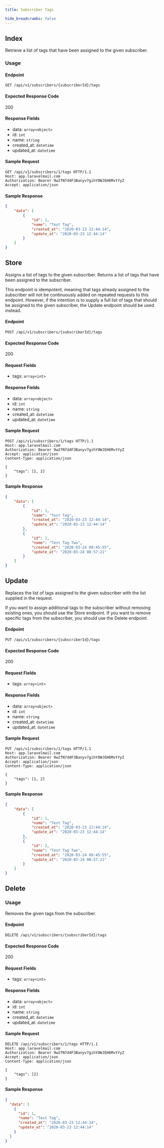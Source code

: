 ```yaml
---
title: Subscriber Tags

hide_breadcrumbs: false
---
```



## Index

Retrieve a list of tags that have been assigned to the given subscriber.

### Usage

#### Endpoint

`GET /api/v1/subscribers/{subscriberId}/tags`

#### Expected Response Code
200

#### Response Fields

- data: `array<object>`
- id: `int`
- name: `string`
- created_at: `datetime`
- updated_at: `datetime`

#### Sample Request

```
GET /api/v1/subscribers/1/tags HTTP/1.1
Host: app.laravelmail.com
Authorization: Bearer 9w2fN7d4F3Banyv7gihYOWJEH6MvtYyZ
Accept: application/json
```

#### Sample Response

```json
{
    "data": [
        {
            "id": 1,
            "name": "Test Tag",
            "created_at": "2020-03-23 12:44:14",
            "update_at": "2020-03-23 12:44:14"
        }
    ]
}
```

## Store

Assigns a list of tags to the given subscriber. Returns a list of tags that have been assigned to the subscriber.

This endpoint is idempotent, meaning that tags already assigned to the subscriber will not be continuously added on repeated requests to this endpoint. However, if the intention is to supply a full list of tags that should be assigned to the given subscriber, the Update endpoint should be used instead.

#### Endpoint

`POST /api/v1/subscribers/{subscriberId}/tags`

#### Expected Response Code
200

#### Request Fields

- tags: `array<int>`

#### Response Fields

- data: `array<object>`
- id: `int`
- name: `string`
- created_at: `datetime`
- updated_at: `datetime`

#### Sample Request

```
POST /api/v1/subscribers/1/tags HTTP/1.1
Host: app.laravelmail.com
Authorization: Bearer 9w2fN7d4F3Banyv7gihYOWJEH6MvtYyZ
Accept: application/json
Content-Type: application/json

{
	"tags": [1, 2]
}
```

#### Sample Response

```json
{
    "data": [
        {
            "id": 1,
            "name": "Test Tag",
            "created_at": "2020-03-23 12:44:14",
            "update_at": "2020-03-23 12:44:14"
        },
        {
            "id": 2,
            "name": "Test Tag Two",
            "created_at": "2020-03-24 08:45:55",
            "update_at": "2020-03-24 08:57:21"
        }
    ]
}
```

## Update

Replaces the list of tags assigned to the given subscriber with the list supplied in the request.

If you want to assign additional tags to the subscriber without removing existing ones, you should use the Store endpoint. If you want to remove specific tags from the subscriber, you should use the Delete endpoint.

#### Endpoint

`PUT /api/v1/subscribers/{subscriberId}/tags`

#### Expected Response Code
200

#### Request Fields

- tags: `array<int>`

#### Response Fields

- data: `array<object>`
- id: `int`
- name: `string`
- created_at: `datetime`
- updated_at: `datetime`

#### Sample Request

```
PUT /api/v1/subscribers/1/tags HTTP/1.1
Host: app.laravelmail.com
Authorization: Bearer 9w2fN7d4F3Banyv7gihYOWJEH6MvtYyZ
Accept: application/json
Content-Type: application/json

{
	"tags": [1, 2]
}
```

#### Sample Response

```json
{
    "data": [
        {
            "id": 1,
            "name": "Test Tag",
            "created_at": "2020-03-23 12:44:14",
            "update_at": "2020-03-23 12:44:14"
        },
        {
            "id": 2,
            "name": "Test Tag Two",
            "created_at": "2020-03-24 08:45:55",
            "update_at": "2020-03-24 08:57:21"
        }
    ]
}
```

## Delete

### Usage

Removes the given tags from the subscriber.

#### Endpoint

`DELETE /api/v1/subscribers/{subscriberId}/tags`

#### Expected Response Code
200

#### Request Fields

- tags: `array<int>`

#### Response Fields

- data: `array<object>`
- id: `int`
- name: `string`
- created_at: `datetime`
- updated_at: `datetime`

#### Sample Request

```
DELETE /api/v1/subscribers/1/tags HTTP/1.1
Host: app.laravelmail.com
Authorization: Bearer 9w2fN7d4F3Banyv7gihYOWJEH6MvtYyZ
Accept: application/json
Content-Type: application/json

{
	"tags": [2]
}
```

#### Sample Response

```json
{
  "data": [
    {
      "id": 1,
      "name": "Test Tag",
      "created_at": "2020-03-23 12:44:14",
      "update_at": "2020-03-23 12:44:14"
    }
  ]
}
```